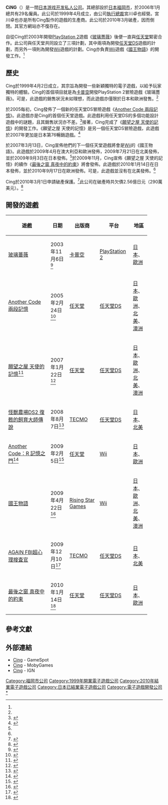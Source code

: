 {{noteTA
|G1=Games
|1=zh-cn:异色代码; zh-tw:Another Code;
|2=zh-cn:双重记忆; zh-tw:兩段記憶;
}}
{{Infobox company
| company_name = CiNG
| company_logo = [[File:Cing_Logo.svg|220px]]
| company_type = [[私人公司|私人]]
| foundation = 1999年4月
| defunct = 2010年3月
| fate = 破產
| location = [[日本|日本]] [[福岡市|福岡市]]
| key_people = [[執行總裁|執行總裁]]宮川卓也
| industry = [[电子游戏产业|电子游戏产业]]
| revenue =
| operating_income =
| net_income =
| num_employees = 29（2006年1月）
| homepage = [https://web.archive.org/web/20100819184855/http://www.cing.co.jp/ CiNG]
}}
'''CiNG'''（{{lang-ja|株式会社シング}}）是一間[[日本|日本]][[游戏开发者|游戏开发]][[私人公司|私人公司]]。其總部設於[[日本|日本]][[福岡市|福岡市]]，於2006年1月總共有29名僱員。此公司於1999年4月成立，由公司[[執行總裁|執行總裁]]宮川卓也經營。宮川卓也亦是所有Cing製作的遊戲的生產商。此公司於2010年3月破產，因而倒閉。其官方網站亦不復存在。

自從Cing於2003年開發[[PlayStation_2|PlayStation 2]]遊戲《[[玻璃薔薇|玻璃薔薇]]》後便一直與[[任天堂|任天堂]]緊密合作。此公司與任天堂共同設立了三項計劃，其中兩項為開發[[任天堂DS|任天堂DS]]遊戲的計劃，而另外一項則為開發[[Wii|Wii]]遊戲的計劃。Cing亦負責[[Wii|Wii]]遊戲《[[國王物語|國王物語]]》的開發工作。<ref name="L King"/>

==歷史==
Cing於1999年4月2日成立，其宗旨為開發一些新穎獨特的電子遊戲，以給予玩家獨特的體驗。Cing的首個項目就是為[[卡普空|卡普空]]開發PlayStation 2冒險遊戲《玻璃薔薇》。可是，此遊戲的銷售狀況未如理想，而此遊戲亦僅限於日本和歐洲發售。<ref name="Glass"/>

於2005每初，Cing發佈了一個新的任天堂DS冒險遊戲《[[Another_Code_兩段記憶|Another Code 兩段記憶]]》。此遊戲亦是Cing的首個任天堂遊戲。此遊戲利用任天堂DS的多個功能設計遊戲中的謎題，且其銷售狀況亦不差。<ref name="mc500">{{cite web |title=Media Create Top 500 2005 |url=http://geimin.net/da/db/2005_ne_fa/index.php |publisher=Geimin.net |accessdate=2009-01-26 |archiveurl=https://web.archive.org/web/20090127020408/http://geimin.net/da/db/2005_ne_fa/index.php |archivedate=2009-01-27 |deadurl=yes }}</ref>接著，Cing完成了《[[願望之屋_天使的記憶|願望之屋 天使的記憶]]》的開發工作。《願望之屋 天使的記憶》是另一個任天堂DS冒險遊戲，此遊戲於2007年更加是日本第76暢銷遊戲。<ref>{{cite web |date=April 14, 2008 |title=Top 500 Japanese Games Of 2007 |url=http://www.gemaga.com/2008/04/13/top-500-japanese-games-of-2007 |work=Gemaga.com |accessdate=2009-07-15 |deadurl=yes |archiveurl=https://web.archive.org/web/20080414221837/http://www.gemaga.com/2008/04/13/top-500-japanese-games-of-2007 |archivedate=2008-04-14 }}</ref>

於2007年3月13日，Cing宣佈他們的下一個任天堂遊戲將會是[[Wii|Wii]]的《國王物語》。此遊戲於2009年4月在澳大利亞和歐洲發佈，2009年7月21日在北美發佈，並於2009年9月3日在日本發佈。<ref name="L King"/>於2009年11月，Cing宣佈《願望之屋 天使的記憶》的續作《[[最後之窗_真夜中的約束|最後之窗 真夜中的約束]]》將會發佈。此遊戲於2010年1月14日在日本發佈，並於2010年9月17日在歐洲發佈。可是，此遊戲並沒有在北美發佈。<ref name=ONMUK/>

Cing於2010年3月1日申請破產保護。<ref>{{cite web|url=http://www.data-max.co.jp/2010/03/post_9070.html|title=破産手続申請準備中　負債総額 約２億5,600万円|accessdate=2013-08-10|archive-date=2013-01-29|archive-url=https://web.archive.org/web/20130129105938/http://www.data-max.co.jp/2010/03/post_9070.html|dead-url=no}}</ref>此公司在破產時共欠債2.56億日元（290萬美元）。<ref>{{Cite web|url=http://www.gamesindustry.biz/articles/nintendo-developer-cing-files-for-bankruptcy-report|title=Nintendo developer Cing files for bankruptcy - report|author=David Jenkins|publisher=GamesIndustry|accessdate=2013-08-09|archive-date=2013-06-06|archive-url=https://web.archive.org/web/20130606104109/http://www.gamesindustry.biz/articles/nintendo-developer-cing-files-for-bankruptcy-report|dead-url=no}}</ref>

==開發的遊戲==
{| class="wikitable sortable" style="text-align: left; width: 100%;"
! width="28%" | 遊戲
! width="11%" | 日期
! width="20%" | 出版商
! width="20%" | 平台
! width="11%" | 地區
|-
| [[玻璃薔薇|玻璃薔薇]] || 2003年11月6日<ref name="Glass">{{cite web | url=http://uk.ps2.ign.com/articles/386/386889p1.html | title=New Glass Rose Details | publisher=[[IGN|IGN]] | date=2003-02-21 | accessdate=2010-02-17 | archive-date=2012-02-25 | archive-url=https://web.archive.org/web/20120225141912/http://uk.ps2.ign.com/articles/386/386889p1.html | dead-url=no }}</ref> || [[卡普空|卡普空]] || [[PlayStation_2|PlayStation 2]] || [[日本|日本]]、[[歐洲|歐洲]]
|-
| [[Another_Code_兩段記憶|Another Code 兩段記憶]]  || 2005年2月24日<ref name=japaneserelease>{{cite web | title=Nintendo Unveils DS Plans | url=http://uk.ds.ign.com/articles/579/579487p1.html | author=Gantayat, Anoop | publisher=[[IGN|IGN]] | date=January 13, 2005 | accessdate=2009-08-23 | archive-date=2012-02-25 | archive-url=https://web.archive.org/web/20120225015128/http://uk.ds.ign.com/articles/579/579487p1.html | dead-url=no }}</ref> || [[任天堂|任天堂]] || [[任天堂DS|任天堂DS]] || [[日本|日本]]、[[歐洲|歐洲]]、[[北美|北美]]、[[澳洲|澳洲]]
|-
| [[願望之屋_天使的記憶|願望之屋 天使的記憶]]<ref>{{cite web|author=Guy Cocker|year=2006|title=E3 06: Nintendo tips handheld hand|url=http://www.gamespot.com/news/6149748.html|work=GameSpot|accessdate=2007-01-26|archive-date=2007-03-10|archive-url=https://web.archive.org/web/20070310221940/http://www.gamespot.com/news/6149748.html|dead-url=no}}</ref> || 2007年1月22日<ref name="release">{{cite web|url=http://www.ign.com/games/hotel-dusk-room-215/nds-827002|title=Hotel Dusk: Room 215 Review|publisher=IGN|accessdate=2013-07-14|archive-date=2013-08-06|archive-url=https://web.archive.org/web/20130806082056/http://www.ign.com/games/hotel-dusk-room-215/nds-827002|dead-url=no}}</ref> || [[任天堂|任天堂]] || [[任天堂DS|任天堂DS]] || [[日本|日本]]、[[歐洲|歐洲]]、[[北美|北美]]、[[澳洲|澳洲]]
|-
| [[怪獸農場DS2_復甦的飼育大師傳說|怪獸農場DS2 復甦的飼育大師傳說]] || 2008年8月7日<ref name="US Announce">{{cite web |url=http://www.siliconera.com/2009/11/10/again-and-monster-rancher-ds-two-cing-games-from-tecmo-coming-next-year/ |title=Again And Monster Rancher DS, Two Cing Games From Tecmo Coming Next Year |author=Spencer |date=November 10, 2009 |work= |publisher=Siliconera |accessdate=November 10, 2009 |archive-date=2013-01-22 |archive-url=https://web.archive.org/web/20130122073231/http://www.siliconera.com/2009/11/10/again-and-monster-rancher-ds-two-cing-games-from-tecmo-coming-next-year/ |dead-url=no }}</ref> || [[TECMO|TECMO]] || [[任天堂DS|任天堂DS]] || [[日本|日本]]、[[北美|北美]]
|-
| [[Another_Code：R_記憶之門|Another Code：R 記憶之門]]<ref>{{Cite web |url=http://gonintendo.com/?p=57999 |title=Nintendo Conference announced Another Code Wii |accessdate=2013-08-09 |archive-date=2014-09-03 |archive-url=https://web.archive.org/web/20140903041050/http://gonintendo.com/?p=57999 |dead-url=no }}</ref> || 2009年2月5日<ref>{{Cite web |url=http://www.officialnintendomagazine.co.uk/article.php?id=8022 |title=Official Nintendo Magazine article |access-date=2013-08-09 |archive-url=https://archive.is/20120905193616/http://www.officialnintendomagazine.co.uk/article.php?id=8022 |archive-date=2012-09-05 |dead-url=yes }}</ref> || [[任天堂|任天堂]] || [[Wii|Wii]] || [[日本|日本]]、[[歐洲|歐洲]]
|-
| [[國王物語|國王物語]] || 2009年4月22日<ref name="L King">{{cite web | date=August 26, 2009 | title=『王様物語』公式サイトコンテンツ"王様TV"に伊集院光が登場 | url=http://www.famitsu.com/game/news/1227010_1124.html | publisher=Fami通 | language=ja | accessdate=November 12, 2011 | archive-date=2013-10-29 | archive-url=https://web.archive.org/web/20131029202401/http://www.famitsu.com/game/news/1227010_1124.html | dead-url=no }}</ref> || [[Rising_Star_Games|Rising Star Games]] || [[Wii|Wii]] || [[日本|日本]]、[[歐洲|歐洲]]、[[北美|北美]]、[[澳洲|澳洲]]
|-
| [[AGAIN_FBI超心理搜査官|AGAIN FBI超心理搜査官]] || 2009年12月10日<ref>{{cite web|url=http://www.cing.co.jp/works/again.html |title=CING/作品情報/家庭用ゲーム/AGAIN　FBI超心理捜査官 |publisher='''Cing''' |4= |accessdate=2010-01-21 }}{{dead link|date=六月 2017 |bot=InternetArchiveBot }}</ref> || [[TECMO|TECMO]] || [[任天堂DS|任天堂DS]] || [[日本|日本]]、[[北美|北美]]
|-
| [[最後之窗_真夜中的約束|最後之窗 真夜中的約束]] || 2010年1月14日<ref name=ONMUK>{{cite web |url=http://www.officialnintendomagazine.co.uk/article.php?id=18728 |title=Last Window UK release date confirmed |deadurl=yes |archiveurl=https://web.archive.org/web/20110108055916/http://www.officialnintendomagazine.co.uk/article.php?id=18728 |archivedate=2011-01-08 |accessdate=2013-08-09 }}</ref> || [[任天堂|任天堂]] || [[任天堂DS|任天堂DS]] || [[日本|日本]]、[[歐洲|歐洲]]
|}

==參考文獻==
{{Reflist|2}}

==外部連結==
*[https://web.archive.org/web/20121020033836/http://www.gamespot.com/pages/company/index.php?company=77241 Cing] - GameSpot
*[http://www.mobygames.com/company/cing-inc Cing]{{Wayback|url=http://www.mobygames.com/company/cing-inc |date=20130413113734 }} - MobyGames
*[https://web.archive.org/web/20070204022927/http://games.ign.com/objects/725/725118.html Cing] - IGN

{{Cing遊戲系列}}
{{任天堂開發團隊}}

[[Category:福岡市公司|Category:福岡市公司]]
[[Category:1999年開業電子遊戲公司|Category:1999年開業電子遊戲公司]]
[[Category:2010年結業電子遊戲公司|Category:2010年結業電子遊戲公司]]
[[Category:日本已結業電子遊戲公司|Category:日本已結業電子遊戲公司]]
[[Category:電子遊戲開發公司|Category:電子遊戲開發公司]]
[[Category:Cing遊戲|*]]